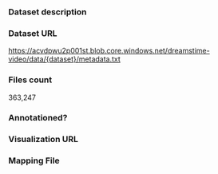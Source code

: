 ### Dataset description

### Dataset URL

https://acvdpwu2p001st.blob.core.windows.net/dreamstime-video/data/{dataset}/metadata.txt

### Files count

363,247

### Annotationed?

### Visualization URL

### Mapping File